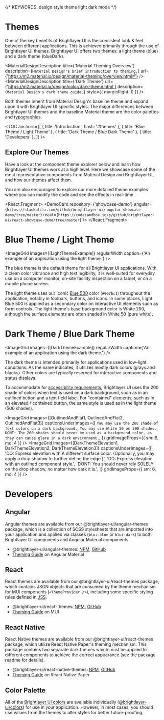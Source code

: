 

{/* KEYWORDS: design style theme light dark mode */}

# Themes

One of the key benefits of Brightlayer UI is the consistent look & feel between different applications. This is achieved primarily through the use of Brightlayer UI themes. Brightlayer UI offers two themes: a light theme (blue) and a dark theme (blueDark).

<MaterialDesignDescription
    title={'Material Theming Overview'}
    description={`Material Design's brief introduction to theming.`}
    url={'https://m2.material.io/design/material-theming/overview.html#'}
/>
<MaterialDesignDescription
    title={'Dark Theme'}
    url={'https://m2.material.io/design/color/dark-theme.html'}
    description={`Material Design's dark theme guide.`}
    style={{ marginRight: 0 }}
/>

Both themes inherit from Material Design's baseline theme and expand upon it with Brightlayer UI specific styles. The major differences between Brightlayer UI themes and the baseline Material theme are the color palettes and [typographies](/style/typography).

<TOC
    anchors={[
        { title: 'Introduction', hash: '#themes' },
        { title: 'Blue Theme / Light Theme' },
        { title: 'Dark Theme / Blue Dark Theme' },
        { title: 'Developers' },
    ]}
/>

## Explore Our Themes

Have a look at the component theme explorer below and learn how Brightlayer UI themes work at a high level. Here we showcase some of the most representative components from Material Design and Brightlayer UI, and how our themes affect them.

<ThemeExplorer />

You are also encouraged to explore our more detailed theme examples where you can modify the code and see the effects in real-time.

<React.Fragment>
    <DemoCard
        repository={'showcase-demo'}
        angular={`https://stackblitz.com/github/brightlayer-ui/angular-showcase-demo/tree/master`}
        react={`https://codesandbox.io/s/github/brightlayer-ui/react-showcase-demo/tree/master`}
    />
    <Divider />
</React.Fragment>

# Blue Theme / Light Theme

<ImageGrid images={[LightThemeExample]} regularWidth caption={'An example of an application using the light theme.'} />

The blue theme is the default theme for all Brightlayer UI applications. With a clean color vibrance and high text legibility, it is well-suited for everyday use on a computer monitor, on-site facility inspection on a tablet, or on a mobile phone screen.

The light theme uses our iconic [Blue 500](/style/color) color (`#007bc1`) throughout the application, notably in toolbars, buttons, and icons. In some places, Light Blue 500 is applied as a secondary color on interactive UI elements such as form controls. The light theme's base background color is White 200, although the surface elements are often shaded in White 50 (pure white).

<ImageGrid images={[LightThemeColors]} regularWidth />
<Divider />

# Dark Theme / Blue Dark Theme

<ImageGrid images={[DarkThemeExample]} regularWidth caption={'An example of an application using the dark theme.'} />

The dark theme is intended primarily for applications used in low-light conditions. As the name indicates, it utilizes mostly dark colors (grays and blacks). Other colors are typically reserved for interactive components and status displays.

<ImageGrid images={[DarkThemeColors]} regularWidth />

To accommodate for [accessibility requirements](/design/accessibility), Brightlayer UI uses the 200 shade of colors when text is used on a dark background, such as in an outlined button and a text field label. For "contained" elements, such as in an elevated / contained button, the same style is used as in the light theme (500 shades).

<ImageGrid
    images={[OutlinedAndFlat1, OutlinedAndFlat2, OutlinedAndFlat3]}
    captionsUnderImages={[
        `You may use the 200 shade of text colors on a dark background.`,
        `You may use White 50 on 500 shades.`,
        `DONT: The 200 shades should never be used as a background color, as they can cause glare in a dark environment.`,
    ]}
    gridImageProps={{ sm: 6, md: 4 }}
/>
<ImageGrid
    images={[DarkThemeElevation1, DarkThemeElevation2, DarkThemeElevation3]}
    captionsUnderImages={[
        'DO: Express elevation with A different surface color. (Optionally, you may apply a drop shadow to further define the edge.)',
        'DO: Express elevation with an outlined component style.',
        'DONT: You should never rely SOLELY on the drop shadow, no matter how dark it is.',
    ]}
    gridImageProps={{ sm: 6, md: 4 }}
/>
<Divider />

# Developers

## Angular

Angular themes are available from our @brightlayer-ui/angular-themes package, which is a collection of SCSS stylesheets that are imported into your application and applied via classes (`blui-blue` or `blui-dark`) to both Brightlayer UI components and Angular Material components.

-   @brightlayer-ui/angular-themes: [NPM](https://www.npmjs.com/package/@brightlayer-ui/angular-themes), [GitHub](https://github.com/brightlayer-ui/angular-themes/tree/master)
-   [Theming Guide](https://material.angular.io/guide/theming) on Angular Material

## React

React themes are available from our @brightlayer-ui/react-themes package, which contains JSON objects that are consumed by the theme mechanism for MUI components (`<ThemeProvider />`), including some specific styling rules defined in [JSS](https://mui.com/system/styles/advanced/#jss-plugins).

-   @brightlayer-ui/react-themes: [NPM](https://www.npmjs.com/package/@brightlayer-ui/react-themes), [GitHub](https://github.com/brightlayer-ui/react-themes/tree/master)
-   [Theming Guide](https://mui.com/customization/theming/) on MUI

## React Native

React Native themes are available from our @brightlayer-ui/react-themes package, which utilize React Native Paper's theming mechanism. This package contains two separate dark themes which must be applied to different components to achieve the correct appearance (see the package readme for details).

-   @brightlayer-ui/react-native-themes: [NPM](https://www.npmjs.com/package/@brightlayer-ui/react-native-themes), [GitHub](https://github.com/brightlayer-ui/react-native-themes/tree/master)
-   [Theming Guide](https://callstack.github.io/react-native-paper/theming.html) on React Native Paper

## Color Palette

All of the [Brightlayer UI colors](/style/color) are available individually ([@brightlayer-ui/colors](https://www.npmjs.com/package/@brightlayer-ui/colors)) for use in your application. However, in most cases, you should use values from the themes to alter styles for better future-proofing.
